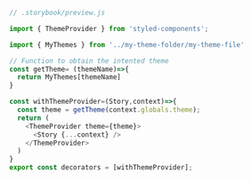 ```js
// .storybook/preview.js

import { ThemeProvider } from 'styled-components';

import { MyThemes } from '../my-theme-folder/my-theme-file'

// Function to obtain the intented theme
const getTheme= (themeName)=>{
  return MyThemes[themeName]
}

const withThemeProvider=(Story,context)=>{
  const theme = getTheme(context.globals.theme);
  return (
    <ThemeProvider theme={theme}>
      <Story {...context} />
    </ThemeProvider>
  )
}
export const decorators = [withThemeProvider];
```